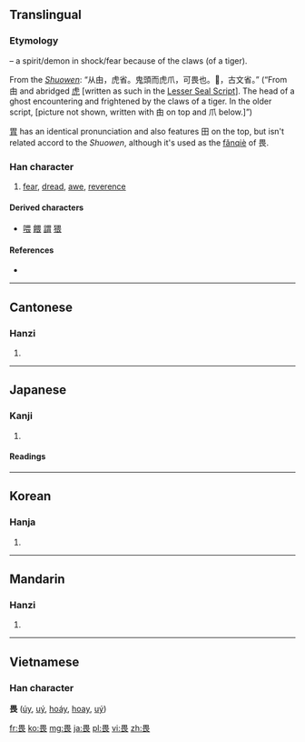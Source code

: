 ==Translingual==
===Etymology===
{{Han compound|甶|t1=spirit (abbreviated as 田)|爪|t2=claws, lower portion of [[虎]], tiger|ls=ic}} – a spirit/demon in shock/fear because of the claws (of a tiger).

From the ''[[w:Shuowen Jiezi|Shuowen]]'': “从甶，虎省。鬼頭而虎爪，可畏也。𤰲，古文省。” (“From 甶 and abridged [[虎]] [written as such in the [[w:Lesser Seal Script|Lesser Seal Script]]]. The head of a ghost encountering and frightened by the claws of a tiger. In the older script, [picture not shown, written with 甶 on top and 爪 below.]”)

[[胃]] has an identical pronunciation and also features 田 on the top, but isn't related accord to the  ''Shuowen'', although it's used as the [[w:fanqie|fǎnqiè]] of 畏.

===Han character===
{{Han char|rn=102|rad=田|as=04|sn=9|four=6073<sub>2</sub>|canj=田一女 (WMV)}}

# [[fear]], [[dread]], [[awe]], [[reverence]]

====Derived characters====
{{rfc-header|Derived characters|lang=mul}}
* [[喂]] [[餵]] [[謂]] [[猥]]

====References====
* {{Han ref|kx=0760.220|dkj=21778|dj=1170.140|hdz=42532.030|uh=754F|ud=30031|bh=ACC8|bd=44232}}

----

==Cantonese==

===Hanzi===
{{yue-hanzi|jyut=|y=[[wai3]]}}

# {{defn|Cantonese|sort=田04}}

----

==Japanese==

===Kanji===
{{ja-kanji|grade=|rs=田04}}

# {{defn|Japanese|sort=田04}}

====Readings====
{{ja-readings|on=[[い]] (i)|kun=[[おそれる]] (osoreru), [[かしこし]] (kashikoshi), [[かしこまる]] (kashikomaru)|nanori=}}

----

==Korean==

===Hanja===
{{ko-hanja|hangeul=외|eumhun=|rv=oe|mr=oe|y=oy}}

# {{defn|Korean|sort=田04}}

----

==Mandarin==

===Hanzi===
{{cmn-hanzi|pin=[[wèi]] ([[wei4]])|wg=[[wei]]<sup>4</sup>}}
#{{defn|Mandarin|sort=田04}}

----

==Vietnamese==
===Han character===
'''畏''' ([[úy]], [[uý]], [[hoáy]], [[hoay]], [[uý]])

[[fr:畏]]
[[ko:畏]]
[[mg:畏]]
[[ja:畏]]
[[pl:畏]]
[[vi:畏]]
[[zh:畏]]